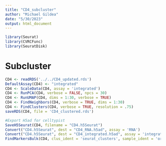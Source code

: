 ```yaml
---
title: "CD4_subcluster"
author: "Michael Gildea"
date: "5/30/2023"
output: html_document
---
```


```r
library(Seurat)
library(CVRCFunc)
library(SeuratDisk)
```

# Subcluster
```r
CD4 <- readRDS('../../CD4_updated.rds')
DefaultAssay(CD4) <- "integrated"
CD4 <- ScaleData(CD4, assay = 'integrated')
CD4 <- RunPCA(CD4, verbose = FALSE, npcs = 30)
CD4 <- RunUMAP(CD4, dims = 1:30, verbose = TRUE)
CD4 <- FindNeighbors(CD4, verbose = TRUE, dims = 1:30)
CD4 <- FindClusters(CD4, verbose = TRUE, resolution = .75)
saveRDS(CD4, file = 'CD4_clustered.rds')
```

```r
#Export H5ad for celltypist
SaveH5Seurat(CD4, filename = "CD4.h5Seurat")
Convert("CD4.h5Seurat", dest = "CD4_RNA.h5ad", assay = 'RNA')
Convert("CD4.h5Seurat", dest = "CD4_integrated.h5ad", assay = 'integrated')
FindMarkersBulk(CD4, clus_ident = 'seurat_clusters', sample_ident = 'orig.ident')
```

